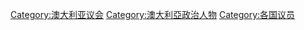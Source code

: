 [[Category:澳大利亚议会|Category:澳大利亚议会]]
[[Category:澳大利亞政治人物|Category:澳大利亞政治人物]]
[[Category:各国议员|Category:各国议员]]